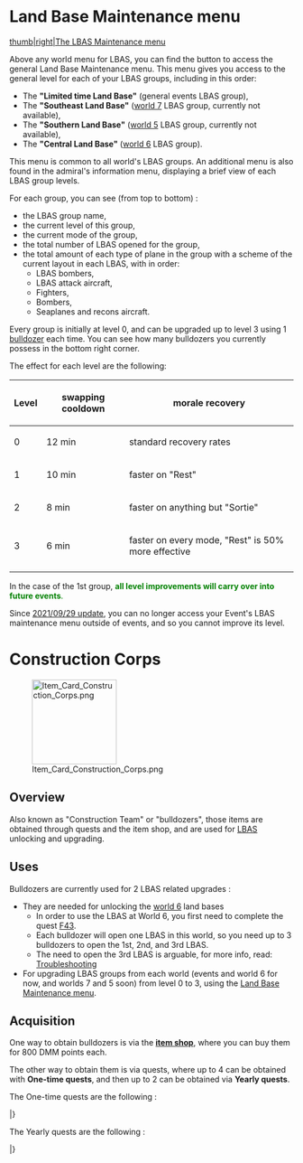 =Land Base Maintenance menu=
[[file:Land_Base_Maintenance_menu.png|thumb|right|The LBAS Maintenance menu]]

Above any world menu for LBAS, you can find the button to access the general Land Base Maintenance menu. This menu gives you access to the general level for each of your LBAS groups, including in this order:
*The '''"Limited time Land Base"''' (general events LBAS group), 
*The '''"Southeast Land Base"''' ([[world 7]] LBAS group, currently not available), 
*The '''"Southern Land Base"''' ([[world 5]] LBAS group, currently not available), 
*The '''"Central Land Base"''' ([[world 6]] LBAS group). 
This menu is common to all world's LBAS groups. An additional menu is also found in the admiral's information menu, displaying a brief view of each LBAS group levels.

For each group, you can see (from top to bottom) :
* the LBAS group name,
* the current level of this group,
* the current mode of the group,
* the total number of LBAS opened for the group,
* the total amount of each type of plane in the group with a scheme of the current layout in each LBAS, with in order: 
** LBAS bombers, 
** LBAS attack aircraft,
** Fighters,
** Bombers,
** Seaplanes and recons aircraft.

Every group is initially at level 0, and can be upgraded up to level 3 using 1 [[bulldozer]] each time. You can see how many bulldozers you currently possess in the bottom right corner. 

The effect for each level are the following: 
{| class="wikitable" 
|-
! Level
! swapping cooldown
! morale recovery
|-
| 0
| 12 min
| standard recovery rates
|-
| 1
| 10 min
| faster on "Rest"
|-
| 2
| 8 min
| faster on anything but "Sortie"
|-
| 3
| 6 min
| faster on every mode, "Rest" is 50% more effective
|-
|}

In the case of the 1st group, <font color= "green">'''all level improvements will carry over into future events'''.</font>


Since [[Game Updates/2021/October 29th|2021/09/29 update]], you can no longer access your Event's LBAS maintenance menu outside of events, and so you cannot improve its level.

=Construction Corps=

[[File:Item_Card_Construction_Corps.png|150px|right]]

==Overview==
Also known as "Construction Team" or "bulldozers", those items are obtained through quests and the item shop, and are used for [[Land-Based Air Squadron|LBAS]] unlocking and upgrading.

==Uses==
Bulldozers are currently used for 2 LBAS related upgrades :
*They are needed for unlocking the [[world 6]] land bases
**In order to use the LBAS at World 6, you first need to complete the quest [[Quests#F43|F43]].
**Each bulldozer will open one LBAS in this world, so you need up to 3 bulldozers to open the 1st, 2nd, and 3rd LBAS. 
**The need to open the 3rd LBAS is arguable, for more info, read: [[Land-Based_Air_Squadron#Troubleshooting|Troubleshooting]] 
*For upgrading LBAS groups from each world (events and world 6 for now, and worlds 7 and 5 soon) from level 0 to 3, using the [[Land-Based_Air_Squadron#Land_Base_Maintenance_menu|Land Base Maintenance menu]].

==Acquisition==
One way to obtain bulldozers is via the '''[[Shop|item shop]]''', where you can buy them for 800 DMM points each.

The other way to obtain them is via quests, where up to 4 can be obtained with '''One-time quests''', and then up to 2 can be obtained via '''Yearly quests'''.

The One-time quests are the following :

{{ProtoQuestsHeader}}

{{ProtoQuests
| type = Sortie
| listnum = B80
| reqQuest = B41
| reqQuest2 = B62
| reqQuest3 = Bw9
| namejp = 飛行場設営の準備を実施せよ！
| nameen = Central Waters "Land Air Base" Deployment! 
| req = Conduct air reconnaissance in Operation K again and eliminate the enemy fleet along the route, then proceed to carry out preparations to construct a Land Air Base in the Central Waters!
*Go to [[6-3]] and score an S-rank at the boss node
| fuel = 0
| ammo = 0
| steel = 0
| bauxite = 0
| other = {{QuestRewardItem|Construction Corps}}
| notes = 
}}
{{ProtoQuests
| type = Sortie
| listnum = B81
| reqQuest = B80
| reqQuest2 =
| namejp = 夜間突入！敵上陸部隊を叩け！
| nameen = Night Attack! Striking the Enemy Landing Force! 
| req = Rush out an elite force to the Battle Off Sav Island, break through the enemy ambush, and attack the enemy landing forces!
*Go to [[5-3]] and score an A-rank at the boss node.
| fuel = 0
| ammo = 0
| steel = 0
| bauxite = 0
| other = {{QuestRewardItem|Construction Corps}}
| notes = 
}}
{{ProtoQuests
| type = Expedition
| listnum = D41
| reqQuest = F100
| reqQuest2 = D31
| reqQuest3 =
| namejp = 航空基地を整備拡張せよ！
| nameen = Development and Expansion of your Land Base! 
| req = Land Base Expansion Mission: Conduct the following expeditions: Maritime Escort Mission, Tanker Escort Mission, Supply Line Strengthening Mission, Aircraft Transport Operation, Seaplane Base Construction, Seaplane Frontline Transport, and Bauxite Escort Convoy. Complete each task.

* Complete expeditions 5, A1, 9, 18, 36, 40, and 45. 
| fuel = 0
| ammo = 0 
| steel = 0
| bauxite = 800
| other = '''Choose between:'''<br/>{{QuestRewardItem|Construction Corps|}}{{QuestRewardEquip|Type 1 Land-based Attack Aircraft|qty=2}}<br> '''Then choose between:'''<br/>{{QuestRewardItem|Construction Corps|}}{{QuestRewardItem|New Model Aerial Armament Material|qty=2}}
| notes = 
}}
|}

The Yearly quests are the following :

{{ProtoQuestsHeader}}
{{ProtoQuests
| type = PVP
| listnum = C60
| reqQuest = 
| reqQuest2 =
| reqQuest3 =
| namejp =「改装特務空母」任務部隊演習！
| nameen = "Remodeled Utility Carrier" Task Force Exercise
| req = Organize a fleet consisting of "Remodeled Utility Carrier" as flagship along with 2 ships consisting of the "Fletcher-class Destroyers" and "John C. Butler Destroyer Escorts" as part of the fleet. Then with said fleet successfully get 4 S ranks in practice in the same day.
* Organize a fleet consisting of [[Gambier Bay Mk.II]] as flagship, and at least two members consisting of either [[Fletcher]], [[Johnston]] or [[Samuel B. Roberts]] and 3XX and successfully get 4 S Ranks in the same day.
| fuel = 0
| ammo = 730
| steel = 0
| bauxite = 730
| other = {{QuestRewardItem|Construction Corps|}}<br>'''Choose between:'''<br/>{{QuestRewardEquip|FM-2|qty=2}}{{QuestRewardEquip|TBF|qty=2}}{{QuestRewardEquip|SK Radar|stars=5}}
| notes = Yearly Quest (July)
}}
{{ProtoQuests
| type = Factory
| listnum = F100
| reqQuest = 
| reqQuest2 =
| reqQuest3 =
| namejp =夏の格納庫整備＆航空基地整備
| nameen = Summer Hangar & Land Base Maintenance
| req =  Scrap 3 Land Base Attack Aircraft such as Type 96 and Type 1 LBAA. Then prepare 2800 ammo, 4 T97 torpedo bombers and 4 Tenzan. (All resources and unmodded equipment will be removed upon completion of quest)
| fuel = 0
| ammo = 0
| steel = 0
| bauxite = 400
| other = '''Choose between:'''<br/>{{QuestRewardItem|New Model Aerial Armament Material|qty=2}}{{QuestRewardItem|New Model Armament Material|}}{{QuestRewardItem|Development Material|qty=10}} <br> '''Then choose between:'''<br/>{{QuestRewardItem|Skilled Crew Member|qty=2}}{{QuestRewardItem|Construction Corps|}}{{QuestRewardItem|Improvement Material|qty=8}}
| notes = Yearly Quest (July)
}}
|}